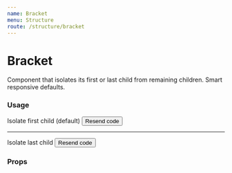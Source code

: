 ```yaml
---
name: Bracket
menu: Structure
route: /structure/bracket
---
```



# Bracket

Component that isolates its first or last child from remaining children. Smart responsive defaults.

### Usage

<Playground>
  <Bracket className="max-w-xl">
    <Avatar
      size="lg"
      imageUrl="https://avatars1.githubusercontent.com/u/194885"
    />
    <span className="text-dark-a text-sm">Isolate first child (default)</span>
    <Button>Resend code</Button>
  </Bracket>
  <hr />
  <Bracket isolate="last-child" className="max-w-xl">
    <Avatar
      size="lg"
      imageUrl="https://avatars1.githubusercontent.com/u/194885"
    />
    <span className="text-dark-a text-sm">Isolate last child</span>
    <Button>Resend code</Button>
  </Bracket>
</Playground>

### Props

<Props of={Bracket} />
